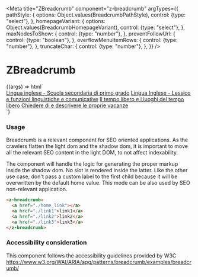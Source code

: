 
<Meta
  title="ZBreadcrumb"
  component="z-breadcrumb"
  argTypes={{
    pathStyle: {
      options: Object.values(BreadcrumbPathStyle),
      control: {type: "select"},
    },
    homepageVariant: {
      options: Object.values(BreadcrumbHomepageVariant),
      control: {type: "select"},
    },
    maxNodesToShow: {
      control: {type: "number"},
    },
    preventFollowUrl: {
      control: {type: "boolean"},
    },
    overflowMenuItemRows: {
      control: {type: "number"},
    },
    truncateChar: {
      control: {type: "number"},
    },
  }}
/>

# ZBreadcrumb

<Canvas>
  <Story
    name="Breadcrumb"
    args={{
      pathStyle: BreadcrumbPathStyle.SEMIBOLD,
      homepageVariant: BreadcrumbHomepageVariant.ICON,
      maxNodesToShow: 5,
      preventFollowUrl: false,
      overflowMenuItemRows: 0,
      truncateChar: 30,
    }}
  >
    {(args) => html`<div class="container">
      <z-breadcrumb
        path-style=${args.pathStyle}
        homepage-variant=${args.homepageVariant}
        max-nodes-to-show=${args.maxNodesToShow}
        prevent-follow-url=${args.preventFollowUrl}
        overflow-menu-item-rows=${args.overflowMenuItemRows}
        truncate-char=${args.truncateChar}
      >
        <a href="https://www.zanichelli.it"></a>
        <a href="./link1">Lingua inglese - Scuola secondaria di primo grado</a>
        <a href="./link2">Lingua Inglese - Lessico e funzioni linguistiche e comunicative</a>
        <a href="./link3">Il tempo libero e i luoghi del tempo libero</a>
        <a href="./link4">Chiedere di e descrivere le proprie vacanze</a>
      </z-breadcrumb>
    </div>`}
  </Story>
</Canvas>

<ArgsTable of="z-breadcrumb" />

### Usage

Breadcrumb is a relevant component for SEO oriented applications.
As the crawlers flatten the light dom and the shadow dom, it is important to move all the relevant SEO content in the light DOM, to not affect indexability.

The component will handle the logic for generating the proper markup inside the shadow dom.
No slot is rendered inside the latter.
Like the other use case, don't pass a custom label to the first child because it will be overwritten by the default home value.
This mode can be also used by SEO non-relevant application.

```html
<z-breadcrumb>
  <a href="./home_link"></a>
  <a href="./link1">link1</a>
  <a href="./link2">link2</a>
  <a href="./link3">link3</a>
</z-breadcrumb>
```

### Accessibility consideration

This component follows the accessibility guidelines provided by W3C https://www.w3.org/WAI/ARIA/apg/patterns/breadcrumb/examples/breadcrumb/
